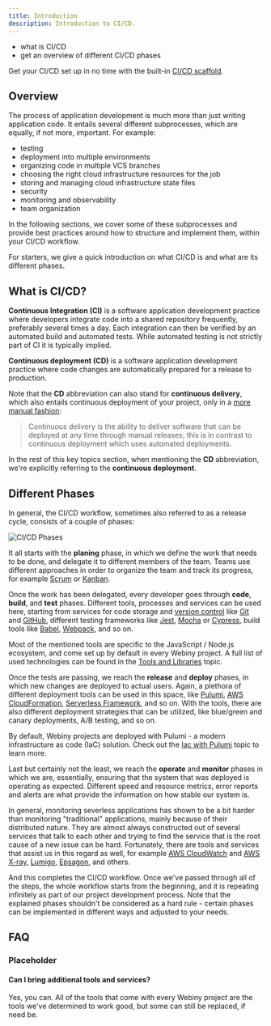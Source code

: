 ```yaml
---
title: Introduction
description: Introduction to CI/CD.
---
```



<Alert type="success" title="What you'll learn">

- what is CI/CD
- get an overview of different CI/CD phases

</Alert>

<Alert type="info">

Get your CI/CD set up in no time with the built-in [CI/CD scaffold](/docs/how-to-guides/scaffolding/ci-cd).

</Alert>

## Overview

The process of application development is much more than just writing application code. It entails several different subprocesses, which are equally, if not more, important. For example:

- testing
- deployment into multiple environments
- organizing code in multiple VCS branches
- choosing the right cloud infrastructure resources for the job
- storing and managing cloud infrastructure state files
- security
- monitoring and observability <!-- (https://thenewstack.io/monitoring-vs-observability-whats-the-difference/) -->
- team organization

In the following sections, we cover some of these subprocesses and provide best practices around how to structure and implement them, within your CI/CD workflow.

For starters, we give a quick introduction on what CI/CD is and what are its different phases.

## What is CI/CD?

**Continuous Integration (CI)** is a software application development practice where developers integrate code into a shared repository frequently, preferably several times a day. Each integration can then be verified by an automated build and automated tests. While automated testing is not strictly part of CI it is typically implied.

**Continuous deployment (CD)** is a software application development practice where code changes are automatically prepared for a release to production.

Note that the **CD** abbreviation can also stand for **continuous delivery**, which also entails continuous deployment of your project, only in a [more manual fashion](https://en.wikipedia.org/wiki/Continuous_delivery):

> Continuous delivery is the ability to deliver software that can be deployed at any time through manual releases; this is in contrast to continuous deployment which uses automated deployments.

<Alert type="info">

In the rest of this key topics section, when mentioning the **CD** abbreviation, we're explicitly referring to the **continuous deployment**.

</Alert>

## Different Phases

In general, the CI/CD workflow, sometimes also referred to as a release cycle, consists of a couple of phases:

![CI/CD Phases](./assets/cicd_infinity.png)

It all starts with the **planing** phase, in which we define the work that needs to be done, and delegate it to different members of the team. Teams use different approaches in order to organize the team and track its progress, for example [Scrum](https://en.wikipedia.org/wiki/Scrum_%28software_development%29) or [Kanban](https://en.wikipedia.org/wiki/Kanban).

Once the work has been delegated, every developer goes through **code**, **build**, and **test** phases. Different tools, processes and services can be used here, starting from services for code storage and [version control](https://en.wikipedia.org/wiki/Version_control) like [Git](https://www.git-scm.com/book/en/v2/Getting-Started-What-is-Git%3F) and [GitHub](https://en.wikipedia.org/wiki/GitHub), different testing frameworks like [Jest](https://jestjs.io/), [Mocha](https://mochajs.org/) or [Cypress](https://www.cypress.io/), build tools like [Babel](https://babeljs.io/), [Webpack](https://webpack.js.org/), and so on.

<Alert type="info">

Most of the mentioned tools are specific to the JavaScript / Node.js ecosystem, and come set up by default in every Webiny project. A full list of used technologies can be found in the [Tools and Libraries](/docs/key-topics/tools-libraries) topic.

</Alert>

Once the tests are passing, we reach the **release** and **deploy** phases, in which new changes are deployed to actual users. Again, a plethora of different deployment tools can be used in this space, like [Pulumi](https://www.pulumi.com/), [AWS CloudFormation](https://aws.amazon.com/cloudformation/), [Serverless Framework](https://www.serverless.com/), and so on. With the tools, there are also different deployment strategies that can be utilized, like blue/green and canary deployments, A/B testing, and so on.

<Alert type="info">

By default, Webiny projects are deployed with Pulumi - a modern infrastructure as code (IaC) solution. Check out the [Iac with Pulumi](/docs/key-topics/deployment/iac-with-pulumi) topic to learn more.

</Alert>

Last but certainly not the least, we reach the **operate** and **monitor** phases in which we are, essentially, ensuring that the system that was deployed is operating as expected. Different speed and resource metrics, error reports and alerts are what provide the information on how stable our system is.

In general, monitoring severless applications has shown to be a bit harder than monitoring "traditional" applications, mainly because of their distributed nature. They are almost always constructed out of several services that talk to each other and trying to find the service that is the root cause of a new issue can be hard. Fortunately, there are tools and services that assist us in this regard as well, for example [AWS CloudWatch](https://aws.amazon.com/cloudwatch/) and [AWS X-ray](https://aws.amazon.com/xray/), [Lumigo](https://lumigo.io/), [Epsagon](https://epsagon.com/product/), and others.

And this completes the CI/CD workflow. Once we've passed through all of the steps, the whole workflow starts from the beginning, and it is repeating infinitely as part of our project development process. Note that the explained phases shouldn't be considered as a hard rule - certain phases can be implemented in different ways and adjusted to your needs. <!-- Be sure to check the [CI/CD How-To Guide](/docs/key-topics/ci-cd/introduction) for more practical information on how to set up a CI/CD workflow for your Webiny project. -->

## FAQ

### Placeholder

#### Can I bring additional tools and services?

Yes, you can. All of the tools that come with every Webiny project are the tools we've determined to work good, but some can still be replaced, if need be.
